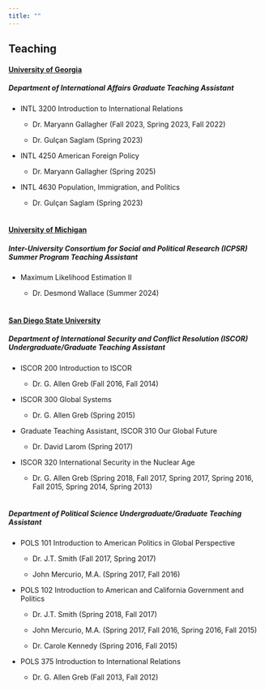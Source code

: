 ```yaml
---
title: ""
---
```


## Teaching

#### [**University of Georgia**]{.underline}

##### *Department of International Affairs Graduate Teaching Assistant*

-   INTL 3200 Introduction to International Relations

    -   Dr. Maryann Gallagher (Fall 2023, Spring 2023, Fall 2022)

    -   Dr. Gulçan Saglam (Spring 2023)

-   INTL 4250 American Foreign Policy

    -   Dr. Maryann Gallagher (Spring 2025)

-   INTL 4630 Population, Immigration, and Politics

    -   Dr. Gulçan Saglam (Spring 2023) <br> <br>


#### [**University of Michigan**]{.underline}

##### *Inter-University Consortium for Social and Political Research (ICPSR) Summer Program Teaching Assistant*

-   Maximum Likelihood Estimation II

    -   Dr. Desmond Wallace (Summer 2024) <br> <br>

#### [**San Diego State University**]{.underline}

##### *Department of International Security and Conflict Resolution (ISCOR) Undergraduate/Graduate Teaching Assistant*

-   ISCOR 200 Introduction to ISCOR

    -   Dr. G. Allen Greb (Fall 2016, Fall 2014)

-   ISCOR 300 Global Systems

    -   Dr. G. Allen Greb (Spring 2015)

-   Graduate Teaching Assistant, ISCOR 310 Our Global Future

    -   Dr. David Larom (Spring 2017)

-   ISCOR 320 International Security in the Nuclear Age

    -   Dr. G. Allen Greb (Spring 2018, Fall 2017, Spring 2017, Spring 2016, Fall 2015, Spring 2014, Spring 2013) <br> <br>

##### *Department of Political Science Undergraduate/Graduate Teaching Assistant*

-   POLS 101 Introduction to American Politics in Global Perspective

    -   Dr. J.T. Smith (Fall 2017, Spring 2017)

    -   John Mercurio, M.A. (Spring 2017, Fall 2016)

-   POLS 102 Introduction to American and California Government and Politics

    -   Dr. J.T. Smith (Spring 2018, Fall 2017)

    -   John Mercurio, M.A. (Spring 2017, Fall 2016, Spring 2016, Fall 2015)

    -   Dr. Carole Kennedy (Spring 2016, Fall 2015)

-   POLS 375 Introduction to International Relations

    -   Dr. G. Allen Greb (Fall 2013, Fall 2012)
